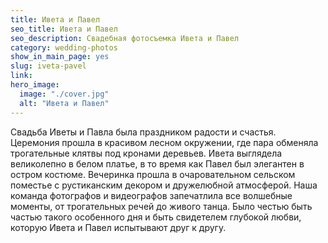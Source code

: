 ```yaml
---
title: Ивета и Павел
seo_title: Ивета и Павел
seo_description: Свадебная фотосъемка Ивета и Павел
category: wedding-photos
show_in_main_page: yes
slug: iveta-pavel
link:
hero_image:
  image: "./cover.jpg"
  alt: "Ивета и Павел"
---
```

Свадьба Иветы и Павла была праздником радости и счастья. Церемония прошла в красивом лесном окружении, где пара обменяла трогательные клятвы под кронами деревьев. Ивета выглядела великолепно в белом платье, в то время как Павел был элегантен в остром костюме. Вечеринка прошла в очаровательном сельском поместье с рустиканским декором и дружелюбной атмосферой. Наша команда фотографов и видеографов запечатлила все волшебные моменты, от трогательных речей до живого танца. Было честью быть частью такого особенного дня и быть свидетелем глубокой любви, которую Ивета и Павел испытывают друг к другу.